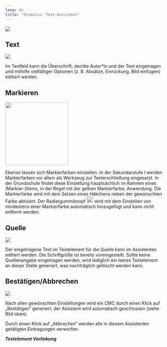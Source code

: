 ```yaml
---
lang: de
title: "Stimulus: Text-Assistent"
---
```


![](Text_ST_Main_Grafik.png)

## Text

![](Text_ST_Text_Grafik.png)

Im Textfeld kann die Überschrift, der/die Autor*in und der Text eingetragen und mithilfe vielfältiger Optionen (z. B. Absätze, Einrückung, Bild einfügen) editiert werden. 

## Markieren

![](Text_ST_Markieren_Grafik.png){width=200}

Ebenso lassen sich Markierfarben einstellen. In der Sekundarstufe I werden Markierfarben vor allem als Werkzeug zur Texterschließung eingesetzt. In der Grundschule findet diese Einstellung hauptsächlich im Rahmen eines (Markier-)Items, in der Regel mit der gelben Markierfarbe, Anwendung. Die Markierfarbe wird mit dem Setzen eines Häkchens neben der gewünschten Farbe aktiviert. Der Radiergummiknopf ![](Text_ST_Radiergummiknopf_Grafik.png){width=20} wird mit dem Einstellen von mindestens einer Markierfarbe automatisch hinzugefügt und kann nicht entfernt werden.

## Quelle

![](Text_ST_Quelle_Grafik.png)

Der eingetragene Text im Textelement für die Quelle kann im Assistenten editiert werden. Die Schriftgröße ist bereits voreingestellt. Sollte keine Quellenangabe eingetragen werden, wird lediglich ein leeres Textelement an dieser Stelle generiert, was nachträglich gelöscht werden kann. 

## Bestätigen/Abbrechen

![](Text_ST_BestatigenAbbrechen_Grafik.png)

Nach allen gewünschten Einstellungen wird ein CMC durch einen Klick auf „Bestätigen“ generiert, der Assistent wird automatisch geschlossen (siehe Bild oben). 

Durch einen Klick auf „Abbrechen“ werden alle in diesem Assistenten getätigten Eintragungen verworfen. 

***Textelement Verlinkung***
